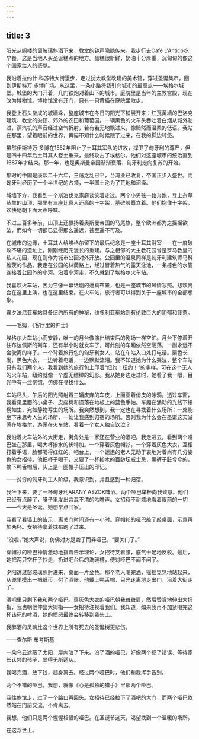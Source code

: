 ```yaml
---
---
---
```

title: 3
---




阳光从阁楼的窗玻璃斜洒下来，教堂的钟声隐隐传来。我步行去Café L'Antico吃早餐，这是当地人买圣诞糕点的地方。蛋糕很新鲜，奶油十分厚重，沉甸甸的像这个国家给人的感觉。

我沿着拉约什·科苏特大街漫步，走过犹太教堂改建的美术馆，穿过圣诞集市，回到伊斯特万·多博广场。从这里，一条小路将我引向城市的最高点——埃格尔城堡。城堡的大门开着，几门铁炮对着山下的城市。庭院里是当年的主教宫殿，现在改为博物馆。博物馆没有开门，只有一只黄猫在庭院里散步。

我登上石头垒成的城墙垛，整座城市在冬日的阳光下铺展开来：红瓦黄墙的巴洛克建筑、教堂的尖顶、郊外的农田和葡萄园。一辆黑色的火车头吞吐着白烟从城外驶过，蒸汽机的声音经过空气折射，若有若无地飘过来，像黯然而温柔的低语。我站在那里，望着眼前的世界，黄猫不知什么时候跟了过来，在我的脚边转悠。

虽然伊斯特万·多博在1552年阻止了土耳其军队的进攻，捍卫了匈牙利的尊严，但是四十四年后土耳其人卷土重来，最终攻占了埃格尔。他们对这座城市的统治直到1687年才结束。那一年，也是奥斯曼帝国渐渐衰落、匈牙利走向复苏的开始。

那时的中国是康熙二十六年，三藩之乱已平，台湾业已收复，帝国正步入盛世。而匈牙利经历了一个半世纪的占领，一半国土沦为了荒地和沼泽。

城墙下方，我看到一个斯洛伐克家庭谈笑着走过。两个小男孩一路奔跑，登上杂草丛生的山顶，那里有三座比真人还高的十字架，墓碑般矗立着。他们抱住十字架，欢快地朝下面大声呼喊。

不过三百多年前，山顶上还飘扬着奥斯曼帝国的马尾旗，整个欧洲都为之摇摇欲坠，而如今一切都已显得那么遥远，甚至遥不可及。

在城市的边缘，土耳其人给埃格尔留下的最后纪念是一座土耳其浴室——在一度破败不堪的遗址上，刚刚经历完漫长的重建。与之相邻的大主教花园曾是罗马教皇的私人花园，现在则作为城市公园对外开放。公园里的温泉同样是匈牙利建筑师马科维茨的作品。我走在公园的林荫路上，经过冒着热气的露天泳池，一条棕色的水管连接着公园外的小河。沿着小河走，不久就到了埃格尔火车站。

我喜欢火车站，因为它像一幕话剧的逼真布景，也是一座城市的风情写照。悲欢离合在这里上演，也在这里结束。在火车站，旅行者可以得到关于一座城市的全部想象。

宾夕法尼亚车站具备纽约所有的神秘，维多利亚车站则有伦敦巨大的阴郁和疲惫。

——毛姆，《客厅里的绅士》

埃格尔火车站小而安静，唯一的月台像演出结束后的剧场一样空旷。月台下停着开往布达佩斯的列车，还有半小时就发车了，可此刻的车厢依然空荡荡，一副永远不会驶离的样子。一个背着旅行包的匈牙利女人，站在车站入口处打电话。栗色长发，黑色大衣，一边听着电话，一边默默流泪。我不知道她为什么哭泣，整个车站只有我们两个人。我看到她的旅行包上印着“纽约！纽约！”的字样。可在这个无人的火车站，纽约就像一个虚无缥缈的幻影。我从她身边走过时，她看了我一眼，目光中有一丝恍惚，仿佛在寻找什么。

车站尽头，午后的阳光照射着三辆废弃的车皮，上面画着俏皮的涂鸦。透过车窗，我看见里面的小桌子、皮座椅和遗落在地板上的蓝色手帕。车厢在涌动的光线下栩栩如生，宛如静物写生的场所。我突然想到，我一定也在寻找着什么场所：一处能坐下来思考人生的场所，一处让我感到归宿的场所。否则我为什么会在圣诞这天游荡在埃格尔，游荡在火车站，看着一个女人独自饮泣？

我沿着火车站外的大街走，街角处是一家还在营业的酒吧。我走进去，看到两个哑巴坐在那里，喝大杯掺水的伏特加。一个穿着灰色帽衫，一个穿着灰色大衣，互相打着手语，脸都喝得红红的。吧台上，一个邋遢的老人无动于衷地对着尚有几分姿色的女招待。他把杯子喝干，又要了一杯掺水的百龄坛威士忌，黑裤子脏兮兮的，摘下鸭舌帽后，头上是一圈帽子压出的印记。

——贫穷的匈牙利工人阶级，我意识到，并且感到一种归宿。

我坐下来，要了一杯匈牙利ARANY ASZOK啤酒。两个哑巴举杯向我致意。他们已经有点醉了，嗓子里发出含混不清的咕噜声。女招待不耐烦地看着眼前的一切——今天是圣诞，她想早点回家。

我看了看墙上的告示，离关门时间还有一小时。穿帽衫的哑巴敲了敲桌面，示意再加两杯。女招待拿着抹布跑了过来。

“没啦，”她大声说，仿佛对方是聋子而非哑巴，“要关门了。”

穿帽衫的哑巴神情激动地指着告示理论，女招待叉着腰，底气十足地反驳。最后，她把两只空杯子抄走，扔进吧台后的洗碗槽，便对哑巴不闻不问了。

夕阳透过窗玻璃照射进来，桌面一片金色。那个老人喝完酒，摇摇晃晃地站起来，从兜里摸出一把纸币，付了酒账。他戴上鸭舌帽，目光迷离地走出门，沿着大街走了。

酒吧里只剩下我和两个哑巴。穿灰色大衣的哑巴朝我耸耸肩，然后赞赏地伸出大拇指，我也朝他伸出大拇指——女招待注视着我们。我知道，如果我再不加紧喝完这杯该死的啤酒，她的愤怒最终会转移到我头上。

我醉酒的灵魂比这个世界上所有死去的圣诞树更悲伤。

——查尔斯·布考斯基

一朵乌云遮蔽了太阳，屋内暗了下来。没了酒的哑巴，好像两个犯了错误、等待家长认领的孩子，显得无所适从。

我喝完酒，放下钱，起身离去。经过两个哑巴时，他们和我挥手告别。

两个不错的哑巴，我想，就像《心是孤独的猎手》里那两个哑巴。

我往旅馆走，过了一个路口再回头。女招待已经拉下了酒吧的大门，而两个哑巴依然站在门前交流，不肯离去。

我想，他们只是两个惺惺相惜的哑巴。在圣诞节这天，渴望找到一个温暖的场所。

在这浮世上。